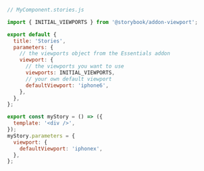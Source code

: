 ```js
// MyComponent.stories.js

import { INITIAL_VIEWPORTS } from '@storybook/addon-viewport';

export default {
  title: 'Stories',
  parameters: {
    // the viewports object from the Essentials addon
    viewport: {
      // the viewports you want to use
      viewports: INITIAL_VIEWPORTS,
      // your own default viewport
      defaultViewport: 'iphone6',
    },
  },
};

export const myStory = () => ({
  template: '<div />',
});
myStory.parameters = {
  viewport: {
    defaultViewport: 'iphonex',
  },
};
```
